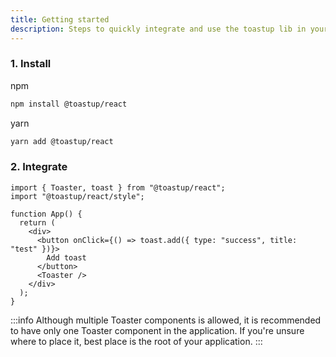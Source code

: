 ```yaml
---
title: Getting started
description: Steps to quickly integrate and use the toastup lib in your project.
---
```


### 1. Install

npm

```bash
npm install @toastup/react
```

yarn

```bash
yarn add @toastup/react
```

### 2. Integrate

```tsx
import { Toaster, toast } from "@toastup/react";
import "@toastup/react/style";

function App() {
  return (
    <div>
      <button onClick={() => toast.add({ type: "success", title: "test" })}>
        Add toast
      </button>
      <Toaster />
    </div>
  );
}
```

:::info
Although multiple Toaster components is allowed, it is recommended to have only one Toaster component in the application.
If you're unsure where to place it, best place is the root of your application.
:::


<Blob1 />
